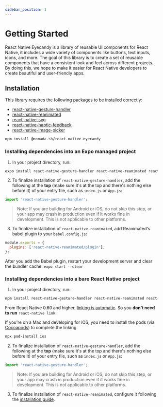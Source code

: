 ```yaml
---
sidebar_position: 1
---
```


# Getting Started

<div className="admonition admonition-info alert alert--info">
  <div className="admonition-content">
    React Native Eyecandy is a library of reusable UI components for React
    Native, it includes a wide variety of components like buttons, text inputs,
    icons, and more. The goal of this library is to create a set of reusable
    components that have a consistent look and feel across different projects.
    By doing this, we hope to make it easier for React Native developers to
    create beautiful and user-friendly apps.
  </div>
</div>

## Installation

This library requires the following packages to be installed correctly:

- [react-native-gesture-handler](https://github.com/software-mansion/react-native-gesture-handler)
- [react-native-reanimated](https://github.com/software-mansion/react-native-reanimated)
- [react-native-svg](https://github.com/react-native-community/react-native-svg)
- [react-native-haptic-feedback](https://github.com/junina-de/react-native-haptic-feedback)
- [react-native-image-picker](https://github.com/react-native-image-picker/react-native-image-picker)

```bash npm2yarn
npm install @nomada-sh/react-native-eyecandy
```

### Installing dependencies into an Expo managed project

1. In your project directory, run:

  ```sh
  expo install react-native-gesture-handler react-native-reanimated react-native-svg react-native-haptic-feedback react-native-image-picker
  ```

2. To finalize installation of `react-native-gesture-handler`, add the following at the **top** (make sure it's at the top and there's nothing else before it) of your entry file, such as `index.js` or `App.js`:

  ```js
  import 'react-native-gesture-handler';
  ```

  > Note: If you are building for Android or iOS, do not skip this step, or your app may crash in production even if it works fine in development. This is not applicable to other platforms.

3. To finalize installation of `react-native-reanimated`, add Reanimated's babel plugin to your `babel.config.js`:

  ```js
  module.exports = {
    plugins: ['react-native-reanimated/plugin'],
  };
  ```

  After you add the Babel plugin, restart your development server and clear the bundler cache: `expo start --clear`

### Installing dependencies into a bare React Native project

1. In your project directory, run:

  ```bash npm2yarn
  npm install react-native-gesture-handler react-native-reanimated react-native-svg react-native-haptic-feedback react-native-image-picker
  ```

  From React Native 0.60 and higher, [linking is automatic](https://github.com/react-native-community/cli/blob/master/docs/autolinking.md). So you **don't need to run** `react-native link`.

  If you're on a Mac and developing for iOS, you need to install the pods (via [Cocoapods](https://cocoapods.org/)) to complete the linking.

  ```sh
  npx pod-install ios
  ```

2. To finalize installation of `react-native-gesture-handler`, add the following at the **top** (make sure it's at the top and there's nothing else before it) of your entry file, such as `index.js` or `App.js`:

  ```js
  import 'react-native-gesture-handler';
  ```

  > Note: If you are building for Android or iOS, do not skip this step, or your app may crash in production even if it works fine in development. This is not applicable to other platforms.

3. To finalize installation of `react-native-reanimated`, configure it following the [installation guide](https://docs.swmansion.com/react-native-reanimated/docs/fundamentals/installation).
